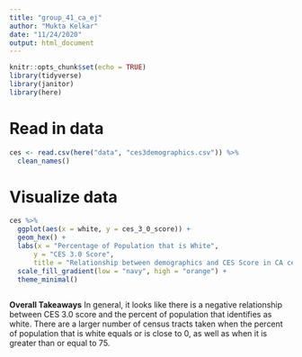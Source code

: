 ```yaml
---
title: "group_41_ca_ej"
author: "Mukta Kelkar"
date: "11/24/2020"
output: html_document
---
```


```r
knitr::opts_chunk$set(echo = TRUE)
library(tidyverse)
library(janitor)
library(here)
```

# Read in data

```r
ces <- read.csv(here("data", "ces3demographics.csv")) %>% 
  clean_names()
```

# Visualize data

```r
ces %>% 
  ggplot(aes(x = white, y = ces_3_0_score)) + 
  geom_hex() +
  labs(x = "Percentage of Population that is White",
      y = "CES 3.0 Score",
      title = "Relationship between demographics and CES Score in CA census tracts") +
  scale_fill_gradient(low = "navy", high = "orange") +
  theme_minimal()
  


```

**Overall Takeaways** In general, it looks like there is a negative relationship between CES 3.0 score and the percent of population that identifies as white. There are a larger number of census tracts taken when the percent of population that is white equals or is close to 0, as well as when it is greater than or equal to 75. 